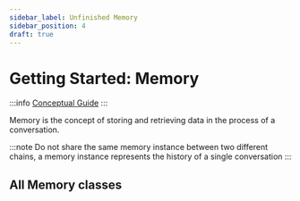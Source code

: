 ```yaml
---
sidebar_label: Unfinished Memory
sidebar_position: 4
draft: true
---
```



# Getting Started: Memory

:::info
[Conceptual Guide](https://python.langchain.com/docs/modules/memory)
:::

Memory is the concept of storing and retrieving data in the process of a conversation.

:::note
Do not share the same memory instance between two different chains, a memory instance represents the history of a single conversation
:::

## All Memory classes

<DocCardList />
